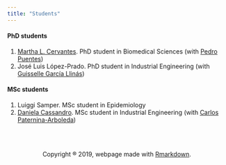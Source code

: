 ```yaml
---
title: "Students"
---
```


#### PhD students
1. [Martha L. Cervantes](https://scienti.colciencias.gov.co/cvlac/visualizador/generarCurriculoCv.do?cod_rh=0000743534). PhD student in Biomedical Sciences (with [Pedro Puentes](http://scienti.colciencias.gov.co:8081/cvlac/visualizador/generarCurriculoCv.do?cod_rh=0000147133))
2. José Luis López-Prado. PhD student in Industrial Engineering (with [Guisselle García Llinás](https://scienti.colciencias.gov.co/cvlac/visualizador/generarCurriculoCv.do?cod_rh=0000738387))
<br> 

#### MSc students
1. Luiggi Samper. MSc student in Epidemiology
2. [Daniela Cassandro](https://co.linkedin.com/in/daniela-cassandro-de-la-hoz-490b82b1). MSc student in Industrial Engineering (with [Carlos Paternina-Arboleda](https://scholar.google.com.co/citations?hl=en&user=gqEqfLUAAAAJ))

<br><br>


<center>
Copyright ® 2019, webpage made with [Rmarkdown](https://rmarkdown.rstudio.com/).
<center>